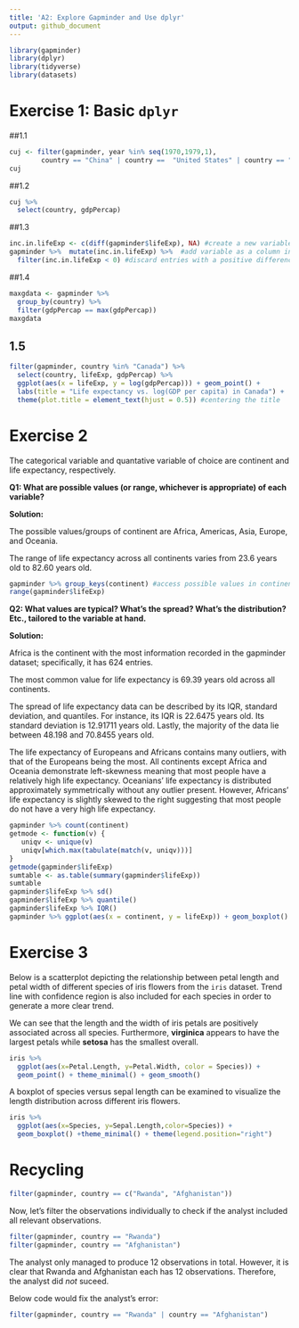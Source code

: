 ```yaml
---
title: 'A2: Explore Gapminder and Use dplyr'
output: github_document
---
```


```r
library(gapminder)
library(dplyr)
library(tidyverse)
library(datasets)
```

# Exercise 1: Basic `dplyr`
##1.1
```r
cuj <- filter(gapminder, year %in% seq(1970,1979,1), 
        country == "China" | country ==  "United States" | country == "Japan")
cuj
```

##1.2
```r
cuj %>% 
  select(country, gdpPercap)
```

##1.3
```r
inc.in.lifeExp <- c(diff(gapminder$lifeExp), NA) #create a new variable of difference
gapminder %>%  mutate(inc.in.lifeExp) %>%  #add variable as a column into gapminder
  filter(inc.in.lifeExp < 0) #discard entries with a positive difference 
```

##1.4
```r
maxgdata <- gapminder %>% 
  group_by(country) %>% 
  filter(gdpPercap == max(gdpPercap))
maxgdata
```
## 1.5
```r
filter(gapminder, country %in% "Canada") %>% 
  select(country, lifeExp, gdpPercap) %>% 
  ggplot(aes(x = lifeExp, y = log(gdpPercap))) + geom_point() +
  labs(title = "Life expectancy vs. log(GDP per capita) in Canada") +
  theme(plot.title = element_text(hjust = 0.5)) #centering the title
```

# Exercise 2
The categorical variable and quantative variable of choice are continent and life expectancy, respectively. 

**Q1: What are possible values (or range, whichever is appropriate) of each variable?**

**Solution:**

The possible values/groups of continent are Africa, Americas, Asia, Europe, and Oceania.

The range of life expectancy across all continents varies from 23.6 years old to 82.60 years old. 
```r
gapminder %>% group_keys(continent) #access possible values in continent
range(gapminder$lifeExp)
```

**Q2: What values are typical? What’s the spread? What’s the distribution? Etc., tailored to the variable at hand.**

**Solution:**

Africa is the continent with the most information recorded in the gapminder dataset; specifically, it has 624 entries.

The most common value for life expectancy is 69.39 years old across all continents.

The spread of life expectancy data can be described by its IQR, standard deviation, and quantiles. For instance, its IQR is 22.6475 years old. Its standard deviation is 12.91711 years old. Lastly, the majority of the data lie between 48.198 and 70.8455 years old.

The life expectancy of Europeans and Africans contains many outliers, with that of the Europeans being the most. All continents except Africa and Oceania demonstrate left-skewness meaning that most people have a relatively high life expectancy. Oceanians' life expectancy is distributed approximately symmetrically without any outlier present. However, Africans' life expectancy is slightly skewed to the right suggesting that most people do not have a very high life expectancy.

```r
gapminder %>% count(continent)
getmode <- function(v) {
   uniqv <- unique(v)
   uniqv[which.max(tabulate(match(v, uniqv)))]
}
getmode(gapminder$lifeExp)
sumtable <- as.table(summary(gapminder$lifeExp))
sumtable
gapminder$lifeExp %>% sd()
gapminder$lifeExp %>% quantile()
gapminder$lifeExp %>% IQR()
gapminder %>% ggplot(aes(x = continent, y = lifeExp)) + geom_boxplot() 
```

# Exercise 3
Below is a scatterplot depicting the relationship between petal length and petal width of different species of iris flowers from the `iris` dataset. Trend line with confidence region is also included for each species in order to generate a more clear trend.

We can see that the length and the width of iris petals are positively associated across all species. Furthermore, **virginica** appears to have the largest petals while **setosa** has the smallest overall.

```r
iris %>%
  ggplot(aes(x=Petal.Length, y=Petal.Width, color = Species)) +
  geom_point() + theme_minimal() + geom_smooth()
```

A boxplot of species versus sepal length can be examined to visualize the length distribution across different iris flowers.

```r
iris %>% 
  ggplot(aes(x=Species, y=Sepal.Length,color=Species)) +
  geom_boxplot() +theme_minimal() + theme(legend.position="right")
```

# Recycling

```r
filter(gapminder, country == c("Rwanda", "Afghanistan"))
```

Now, let's filter the observations individually to check if the analyst included all relevant observations.

```r
filter(gapminder, country == "Rwanda")
filter(gapminder, country == "Afghanistan")
```

The analyst only managed to produce 12 observations in total. However, it is clear that Rwanda and Afghanistan each has 12 observations. Therefore, the analyst did *not* suceed.

Below code would fix the analyst's error:
```r
filter(gapminder, country == "Rwanda" | country == "Afghanistan")
```

